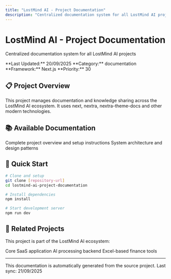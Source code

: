 ```yaml
---
title: "LostMind AI - Project Documentation"
description: "Centralized documentation system for all LostMind AI projects"
---
```


# LostMind AI - Project Documentation

Centralized documentation system for all LostMind AI projects

<Info>
**Last Updated:** 20/09/2025  
**Category:** documentation  
**Framework:** Next.js  
**Priority:** 30
</Info>

## 📋 Project Overview

This project manages documentation and knowledge sharing across the LostMind AI ecosystem. It uses next, nextra, nextra-theme-docs and other modern technologies.

## 📚 Available Documentation

<CardGroup cols="2">
  <Card title="📖 README" icon="book-open" href="./lostmind-ai-project-documentation/readme">
    Complete project overview and setup instructions
  </Card>





  <Card title="🏗️ Architecture" icon="sitemap" href="./lostmind-ai-project-documentation/architecture">
    System architecture and design patterns
  </Card>
</CardGroup>

## 🚀 Quick Start

```bash
# Clone and setup
git clone [repository-url]
cd lostmind-ai-project-documentation

# Install dependencies
npm install

# Start development server
npm run dev
```

## 🔗 Related Projects

This project is part of the LostMind AI ecosystem:

<CardGroup cols="3">
  <Card title="🚀 Main Platform" icon="rocket" href="../lostmindai-turborepo">
    Core SaaS application
  </Card>
  <Card title="🧠 RAG Backend" icon="brain" href="../back-end-architecture-for-turborepo-with-rag-embeddings">
    AI processing backend
  </Card>
  <Card title="📊 Finance Tools" icon="chart-line" href="../xlsm-core-app">
    Excel-based finance tools
  </Card>
</CardGroup>

---

<Note>
This documentation is automatically generated from the source project. 
Last sync: 21/09/2025
</Note>